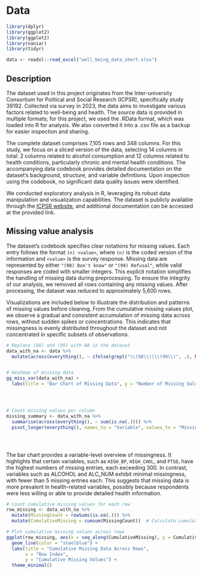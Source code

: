# Data

```r
library(dplyr)
library(ggplot2)
library(ggplot2)
library(naniar)
library(tidyr)

data <- readxl::read_excel("well_being_data_short.xlsx")


```

## Description

The dataset used in this project originates from the Inter-university Consortium for Political and Social Research (ICPSR), specifically study 39192. Collected via survey in 2023, the data aims to investigate various factors related to well-being and health. The source data is provided in multiple formats; for this project, we used the .RData format, which was loaded into R for analysis. We also converted it into a .csv file as a backup for easier inspection and sharing.

The complete dataset comprises 7,105 rows and 348 columns. For this study, we focus on a sliced version of the data, selecting 14 columns in total: 2 columns related to alcohol consumption and 12 columns related to health conditions, particularly chronic and mental health conditions. The accompanying data codebook provides detailed documentation on the dataset's background, structure, and variable definitions. Upon inspection using the codebook, no significant data quality issues were identified.

We conducted exploratory analysis in R, leveraging its robust data manipulation and visualization capabilities. The dataset is publicly available through the [ICPSR website](https://www.icpsr.umich.edu/web/NAHDAP/studies/39192/datadocumentation#), and additional documentation can be accessed at the provided link.

## Missing value analysis

The dataset's codebook specifies clear notations for missing values. Each entry follows the format `(n) <value>`, where `(n)` is the coded version of the information and `<value>` is the survey response. Missing data are represented by either `"(98) Don't know"` or `"(99) Refusal"`, while valid responses are coded with smaller integers. This explicit notation simplifies the handling of missing data during preprocessing. To ensure the integrity of our analysis, we removed all rows containing any missing values. After processing, the dataset was reduced to approximately 5,600 rows.

Visualizations are included below to illustrate the distribution and patterns of missing values before cleaning. From the cumulative missing values plot, we observe a gradual and consistent accumulation of missing data across rows, without sudden spikes or concentrations. This indicates that missingness is evenly distributed throughout the dataset and not concentrated in specific subsets of observations.

```r
# Replace (98) and (99) with NA in the dataset
data_with_na <- data %>%
  mutate(across(everything(), ~ ifelse(grepl("\\(98\\)|\\(99\\)", .), NA, .)))


# Heatmap of missing data
gg_miss_var(data_with_na) +
  labs(title = "Bar Chart of Missing Data", y = "Number of Missing Values")




# Count missing values per column
missing_summary <- data_with_na %>%
  summarise(across(everything(), ~ sum(is.na(.)))) %>%
  pivot_longer(everything(), names_to = "Variable", values_to = "MissingCount")





```

The bar chart provides a variable-level overview of missingness. It highlights that certain variables, such as `HIGH_BP`, `HIGH_CHOL`, and `PTSD`, have the highest numbers of missing entries, each exceeding 300. In contrast, variables such as ALCOHOL and ALC_NUM exhibit minimal missingness, with fewer than 5 missing entries each. This suggests that missing data is more prevalent in health-related variables, possibly because respondents were less willing or able to provide detailed health information.

```r
# Count cumulative missing values for each row
row_missing <- data_with_na %>%
  mutate(MissingCount = rowSums(is.na(.))) %>%
  mutate(CumulativeMissing = cumsum(MissingCount))  # Calculate cumulative sum

# Plot cumulative missing values across rows
ggplot(row_missing, aes(x = seq_along(CumulativeMissing), y = CumulativeMissing)) +
  geom_line(color = "steelblue") +
  labs(title = "Cumulative Missing Data Across Rows",
       x = "Row Index",
       y = "Cumulative Missing Values") +
  theme_minimal()


```
